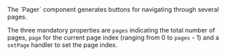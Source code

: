 
<div className="large">
  The `Pager` component generates buttons for navigating through several pages.
</div>

The three mandatory properties are `pages` indicating the total number of
pages, `page` for the current page index (ranging from 0 to `pages` - 1) and
a `setPage` handler to set the page index.

<Example
  Component={Component}
  code={Source}
/>
